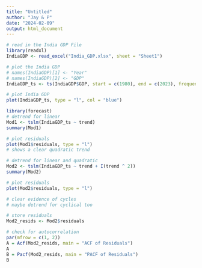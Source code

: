 ---
title: "Untitled"
author: "Jay & P"
date: "2024-02-09"
output: html_document
---

```{r}
# read in the India GDP File
library(readxl)
IndiaGDP <- read_excel("India_GDP.xlsx", sheet = "Sheet1")

# plot the India GDP
# names(IndiaGDP)[1] <- "Year"
# names(IndiaGDP)[2] <- "GDP"
IndiaGDP_ts <- ts(IndiaGDP$GDP, start = c(1980), end = c(2023), frequency = 1)

# plot India GDP
plot(IndiaGDP_ts, type = "l", col = "blue")
```
```{r}
library(forecast)
# detrend for linear
Mod1 <- tslm(IndiaGDP_ts ~ trend)
summary(Mod1)

# plot residuals
plot(Mod1$residuals, type = "l")
# shows a clear quadratic trend

# detrend for linear and quadratic
Mod2 <- tslm(IndiaGDP_ts ~ trend + I(trend ^ 2))
summary(Mod2)

# plot residuals
plot(Mod2$residuals, type = "l")

# clear evidence of cycles
# maybe detrend for cyclical too

# store residuals
Mod2_resids <- Mod2$residuals

# check for autocorrelation
par(mfrow = c(1, 2))
A = Acf(Mod2_resids, main = "ACF of Residuals")
A
B = Pacf(Mod2_resids, main = "PACF of Residuals")
B

```

